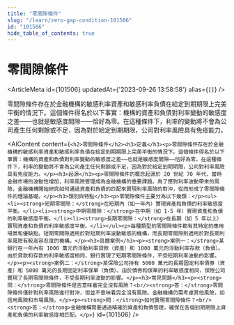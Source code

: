 ```yaml
---
title: "零間隙條件"
slug: "/learn/zero-gap-condition-101506"
id: "101506"
hide_table_of_contents: true
---
```



# 零間隙條件

<ArticleMeta id={101506} updatedAt={'2023-09-26 13:58:58'} alias={`[]`} />
<div className='border-solid border-b border-t-0 my-4 border-[var(--ifm-color-gray-300)]' />

零間隙條件存在於金融機構的敏感利率資產和敏感利率負債在給定到期期限上完美平衡的情況下。這個條件得名於以下事實：機構的資產和負債對利率變動的敏感度之差——也就是敏感度間隙——恰好為零。在這種條件下，利率的變動將不會為公司產生任何剩餘或不足，因為對於給定到期期限，公司對利率風險具有免疫能力。

<AIContent content={`<h2>零間隙條件</h2><h3>定義</h3><p>零間隙條件存在於金融機構的敏感利率資產和敏感利率負債在給定到期期限上完美平衡的情況下。這個條件得名於以下事實：機構的資產和負債對利率變動的敏感度之差——也就是敏感度間隙——恰好為零。在這種條件下，利率的變動將不會為公司產生任何剩餘或不足，因為對於給定到期期限，公司對利率風險具有免疫能力。</p><h3>起源</h3><p>零間隙條件的概念起源於 20 世紀 70 年代，當時金融市場的波動性增加，利率風險管理成為金融機構的重要課題。為了應對利率波動帶來的風險，金融機構開始研究如何通過資產和負債的匹配來實現利率風險的對沖，從而形成了零間隙條件的理論基礎。</p><h3>類別與特點</h3><p>零間隙條件主要分為以下幾類：</p><ul><li><strong>短期零間隙：</strong>在短期內（如一年內）實現資產和負債的利率敏感度平衡。</li><li><strong>中期零間隙：</strong>在中期（如 1-5 年）實現資產和負債的利率敏感度平衡。</li><li><strong>長期零間隙：</strong>在長期（如 5 年以上）實現資產和負債的利率敏感度平衡。</li></ul><p>每種類型的零間隙條件都有其特定的應用場景和優缺點。短期零間隙適用於對短期利率波動敏感的機構，而長期零間隙則適用於對長期利率風險有較高容忍度的機構。</p><h3>具體案例</h3><p><strong>案例一：</strong>某銀行在一年內有 1000 萬元的浮動利率貸款（資產）和 1000 萬元的浮動利率存款（負債）。由於貸款和存款的利率敏感度相同，銀行實現了短期零間隙條件，不受短期利率波動的影響。</p><p><strong>案例二：</strong>某保險公司持有 5000 萬元的長期固定利率債券（資產）和 5000 萬元的長期固定利率保單（負債）。由於債券和保單的利率敏感度相同，保險公司實現了長期零間隙條件，不受長期利率波動的影響。</p><h3>常見問題</h3><p><strong>問：</strong>零間隙條件是否意味着完全沒有風險？<br/><strong>答：</strong>零間隙條件僅針對利率風險進行對沖，但並不意味着完全沒有風險。金融機構仍需考慮其他風險，如信用風險和市場風險。</p><p><strong>問：</strong>如何實現零間隙條件？<br/><strong>答：</strong>金融機構需要通過精確的資產和負債管理，確保在各個到期期限上資產和負債的利率敏感度相匹配。</p>`} id={101506} />
